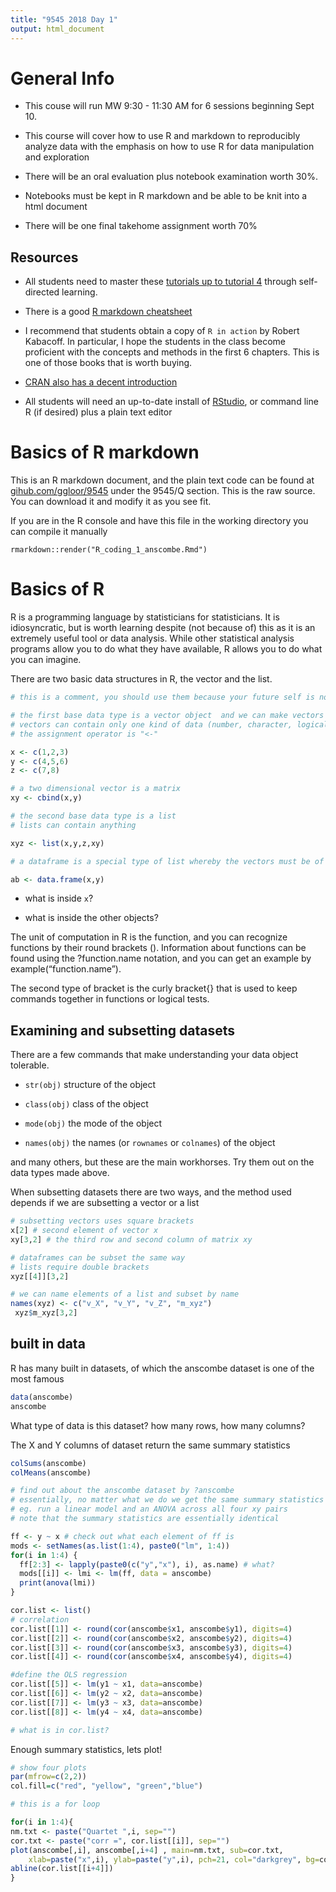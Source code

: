 ```yaml
---
title: "9545 2018 Day 1"
output: html_document
---
```


# General Info

- This couse will run MW 9:30 - 11:30 AM for 6 sessions beginning Sept 10.

- This course will cover how to use R and markdown to reproducibly analyze data with the emphasis on how to use R for data manipulation and exploration

- There will be an oral evaluation plus notebook examination worth 30%.

- Notebooks must be kept in R markdown and be able to be knit into a html document

- There will be one final takehome assignment worth 70%

## Resources

- All students need to master these [tutorials up to tutorial 4](http://www.ee.surrey.ac.uk/Teaching/Unix/) through self-directed learning.

- There is a good [R markdown cheatsheet](https://github.com/adam-p/markdown-here/wiki/Markdown-Cheatsheet)

- I recommend that students obtain a copy of `R in action` by Robert Kabacoff. In particular, I hope the students in the class become proficient with the concepts and methods in the first 6 chapters. This is one of those books that is worth buying.

- [CRAN also has a decent introduction](https://cran.r-project.org/doc/contrib/Paradis-rdebuts_en.pdf)

- All students will need an up-to-date install of [RStudio](https://www.rstudio.com/), or command line R (if desired) plus a plain text editor

# Basics of R markdown

This is an R markdown document, and the plain text code can be found at [gihub.com/ggloor/9545](https://raw.githubusercontent.com/ggloor/9545/master/Q_section/R_coding_1_anscombe.Rmd) under the 9545/Q section. This is the raw source. You can download it and modify it as you see fit.

If you are in the R console and have this file in the working directory you can compile it manually

`rmarkdown::render("R_coding_1_anscombe.Rmd")`

# Basics of R

R is a programming language by statisticians for statisticians. It is idiosyncratic, but is worth learning despite (not because of) this as it is an extremely useful tool or data analysis. While other statistical analysis programs allow you to do what they have available, R allows you to do what you can imagine.

There are two basic data structures in R, the vector and the list.

```r

# this is a comment, you should use them because your future self is not that bright

# the first base data type is a vector object  and we can make vectors with the c() function
# vectors can contain only one kind of data (number, character, logical)
# the assignment operator is "<-"

x <- c(1,2,3)
y <- c(4,5,6)
z <- c(7,8)

# a two dimensional vector is a matrix
xy <- cbind(x,y)

# the second base data type is a list
# lists can contain anything

xyz <- list(x,y,z,xy)

# a dataframe is a special type of list whereby the vectors must be of the same length

ab <- data.frame(x,y)

```

- what is inside `x`?

- what is inside the other objects?


The unit of computation in R is the function, and you can recognize functions by their round brackets ().
Information about functions can be found using the ?function.name notation, and you can get an example by example("function.name").

The second type of bracket is the curly bracket{} that is used to keep commands together in functions or logical tests.

## Examining and subsetting datasets

There are a few commands that make understanding your data object tolerable.

- `str(obj)` structure of the object

- `class(obj)` class of the object

- `mode(obj)` the mode of the object

-  `names(obj)` the names (or `rownames` or `colnames`) of the object

and many others, but these are the main workhorses. Try them out on the data types made above.

When subsetting datasets there are two ways, and the method used depends if we are subsetting a vector or a list

```r

# subsetting vectors uses square brackets
x[2] # second element of vector x
xy[3,2] # the third row and second column of matrix xy

# dataframes can be subset the same way
# lists require double brackets
xyz[[4]][3,2]

# we can name elements of a list and subset by name
names(xyz) <- c("v_X", "v_Y", "v_Z", "m_xyz")
 xyz$m_xyz[3,2]

```
## built in data

R has many built in datasets, of which the anscombe dataset is one of the most famous

```r
data(anscombe)
anscombe
```

What type of data is this dataset? how many rows, how many columns?

The X and Y columns of  dataset return the same summary statistics
```r
colSums(anscombe)
colMeans(anscombe)

# find out about the anscombe dataset by ?anscombe
# essentially, no matter what we do we get the same summary statistics
# eg. run a linear model and an ANOVA across all four xy pairs
# note that the summary statistics are essentially identical

ff <- y ~ x # check out what each element of ff is
mods <- setNames(as.list(1:4), paste0("lm", 1:4))
for(i in 1:4) {
  ff[2:3] <- lapply(paste0(c("y","x"), i), as.name) # what?
  mods[[i]] <- lmi <- lm(ff, data = anscombe)
  print(anova(lmi))
}

cor.list <- list()
# correlation
cor.list[[1]] <- round(cor(anscombe$x1, anscombe$y1), digits=4)
cor.list[[2]] <- round(cor(anscombe$x2, anscombe$y2), digits=4)
cor.list[[3]] <- round(cor(anscombe$x3, anscombe$y3), digits=4)
cor.list[[4]] <- round(cor(anscombe$x4, anscombe$y4), digits=4)

#define the OLS regression
cor.list[[5]] <- lm(y1 ~ x1, data=anscombe)
cor.list[[6]] <- lm(y2 ~ x2, data=anscombe)
cor.list[[7]] <- lm(y3 ~ x3, data=anscombe)
cor.list[[8]] <- lm(y4 ~ x4, data=anscombe)

# what is in cor.list?
```

Enough summary statistics, lets plot!

```r

# show four plots
par(mfrow=c(2,2))
col.fill=c("red", "yellow", "green","blue")

# this is a for loop

for(i in 1:4){
nm.txt <- paste("Quartet ",i, sep="")
cor.txt <- paste("corr =", cor.list[[i]], sep="")
plot(anscombe[,i], anscombe[,i+4] , main=nm.txt, sub=cor.txt,
    xlab=paste("x",i), ylab=paste("y",i), pch=21, col="darkgrey", bg=col.fill[i])
abline(cor.list[[i+4]])
}
```
